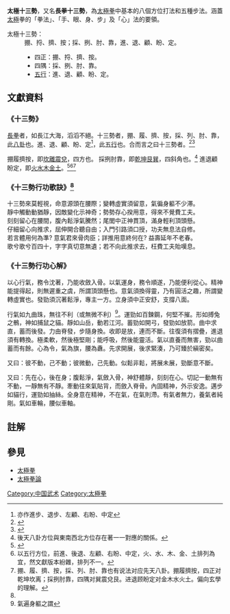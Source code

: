'''太極十三勢'''，又名'''長拳十三勢'''，為[[太極拳|太極拳]]中基本的八個方位打法和五種步法。涵蓋[[太極|太極]]拳的「拳法」、「手、眼、身、步」及「心」法的要領。

;太極十三勢：
:掤、捋、擠、按；採、挒、肘、靠，進、退、顧、盼、定。
:*四正：掤、捋、擠、按。
:*四隅：採、挒、肘、靠。
:*[[五行|五行]]：進、退、顧、盼、定。

== 文獻資料 ==
=== 《十三勢》 ===
[[長拳|長拳]]者，如長江大海，滔滔不絕。十三勢者，掤、履、擠、按，採、列、肘、靠，此[[八卦|八卦]]也。進、退、顧、盼、定<ref>亦作進步、退步、左顧、右盼、中定</ref>，此[[五行|五行]]也。合而言之曰十三勢者。<ref>{{Cite web |url=http://web.ntust.edu.tw/~club715/new_page_17.htm |title=太極拳經 |accessdate=2014-05-19 |archive-date=2015-08-12 |archive-url=https://web.archive.org/web/20150812002835/http://web.ntust.edu.tw/~club715/new_page_17.htm |dead-url=no }}</ref><ref name=清山右王宗岳太極拳譜>{{Cite web |url=http://www.csghs.tp.edu.tw/~chic/page_m/n3-3-c1.html |title=清山右王宗岳太極拳譜 |access-date=2014-05-19 |archive-url=https://web.archive.org/web/20150923211525/http://www.csghs.tp.edu.tw/~chic/page_m/n3-3-c1.html |archive-date=2015-09-23 |dead-url=yes }}</ref>

掤履擠按，即[[坎|坎]][[離|離]][[震|震]][[兌|兌]]，四方也。
採挒肘靠，即[[乾|乾]][[坤|坤]][[艮|艮]][[巽|巽]]，四斜角也。<ref>後天八卦方位與東南西北方位存在著一一對應的關係。</ref>
進退顧盼定，即[[火|火]][[水|水]][[木|木]][[金|金]][[土|土]]。<ref>{{Cite web |url=http://www.ck.tp.edu.tw/~cktjc/yang/yang002.html |title=太極武藝文獻 |accessdate=2014-05-19 |archive-date=2015-09-23 |archive-url=https://web.archive.org/web/20150923204450/http://www.ck.tp.edu.tw/~cktjc/yang/yang002.html |dead-url=no }}</ref><ref>以五行方位，前進、後退、左顧、右盼、中定，火、水、木、金、土排列為宜，然文獻版本紛雜，排列不一。</ref><ref>掤、履、擠、按，採、列、肘、靠也有说法对应先天八卦。掤履擠按，四正对乾坤坎离；採挒肘靠，四隅对巽震兌艮。进退顾盼定对金木水火土。偏向玄學的理解。</ref>

=== 《十三勢行功歌訣》<ref name=清山右王宗岳太極拳譜/> ===
十三勢來莫輕視，命意源頭在腰際；變轉虛實須留意，氣徧身軀不少滞。<br />
靜中觸動動猶靜，因敵變化示神奇；勢勢存心揆用意，得來不覺費工夫。<br />
刻刻留心在腰間，腹內鬆淨氣騰然；尾閭中正神貫頂，滿身輕利頂頭懸。<br />
仔細留心向推求，屈伸開合聽自由；入門引路須口授，功夫無息法自修。<br />
若言體用何為準? 意氣君來骨肉臣；詳推用意終何在? 益壽延年不老春。<br />
歌兮歌兮百四十，字字真切意無遺；若不向此推求去，枉費工夫貽嘆息。<br />

=== 《十三勢行功心解》 ===
以心行氣，務令沈著，乃能收斂入骨。以氣運身，務令順遂，乃能便利從心。精神能提得起，則無遲重之虞，所謂頂頭懸也。意氣須換得靈，乃有圓活之趣，所謂變轉虛實也。發勁須沉著鬆淨，專主一方。立身須中正安舒，支撐八面。

行氣如九曲珠，無往不利（或無微不利）<ref>氣遍身軀之謂</ref>。運勁如百鍊鋼，何堅不摧。形如搏兔之鶻，神如捕鼠之貓。靜如山岳，動若江河。蓄勁如開弓，發勁如放箭。曲中求直，蓄而後發。力由脊發，步隨身換。收即是放，連而不斷。往復須有摺疊，進退須有轉換。極柔軟，然後極堅剛；能呼吸，然後能靈活。氣以直養而無害，勁以曲蓄而有餘。心為令，氣為旗，腰為纛。先求開展，後求緊湊，乃可臻於縝密矣。

又曰：彼不動，己不動；彼微動，己先動。似鬆非鬆，將展未展，勁斷意不斷。

又曰：先在心，後在身；腹鬆淨，氣斂入骨，神舒體靜，刻刻在心。切記一動無有不動，一靜無有不靜。牽動往來氣貼背，而斂入脊骨。內固精神，外示安逸。邁步如貓行，運勁如抽絲。全身意在精神，不在氣，在氣則滯。有氣者無力，養氣者純剛。氣如車輪，腰似車軸。

==註解==
{{Reflist}}

== 參見 ==
*[[太極拳|太極拳]]
*[[太極拳論|太極拳論]]

[[Category:中国武术|Category:中国武术]]
[[Category:太極拳|Category:太極拳]]